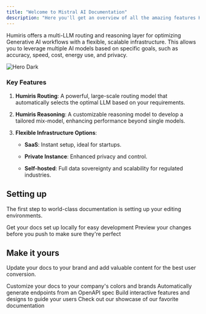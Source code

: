 ```yaml
---
title: "Welcome to Mistral AI Documentation"
description: "Here you'll get an overview of all the amazing features Humiris offers to help you mix all LLMs in 1 model."
---
```


Humiris offers a multi-LLM routing and reasoning layer for optimizing Generative AI workflows with a flexible, scalable infrastructure. This allows you to leverage multiple AI models based on specific goals, such as accuracy, speed, cost, energy use, and privacy.

<img alt="Hero Dark" classname="hidden dark:block" src="Logoblanccopie.png" />

### Key Features

1. **Humiris Routing**: A powerful, large-scale routing model that automatically selects the optimal LLM based on your requirements.

2. **Humiris Reasoning**: A customizable reasoning model to develop a tailored mix-model, enhancing performance beyond single models.

3. **Flexible Infrastructure Options**:

   * **SaaS**: Instant setup, ideal for startups.

   * **Private Instance**: Enhanced privacy and control.

   * **Self-hosted**: Full data sovereignty and scalability for regulated industries.

## Setting up

The first step to world-class documentation is setting up your editing environments.

<CardGroup cols={2}>
  <Card title="Edit Your Docs" icon="pen-to-square" href="https://mintlify.com/docs/quickstart">
    Get your docs set up locally for easy development
  </Card>

  <Card title="Preview Changes" icon="image" href="https://mintlify.com/docs/development">
    Preview your changes before you push to make sure they're perfect
  </Card>
</CardGroup>

## Make it yours

Update your docs to your brand and add valuable content for the best user conversion.

<CardGroup cols={2}>
  <Card title="Customize Style" icon="palette" href="https://mintlify.com/docs/settings/global">
    Customize your docs to your company's colors and brands
  </Card>

  <Card title="Reference APIs" icon="code" href="https://mintlify.com/docs/api-playground/openapi">
    Automatically generate endpoints from an OpenAPI spec
  </Card>

  <Card title="Add Components" icon="screwdriver-wrench" href="https://mintlify.com/docs/components/accordion">
    Build interactive features and designs to guide your users
  </Card>

  <Card title="Get Inspiration" icon="stars" href="https://mintlify.com/customers">
    Check out our showcase of our favorite documentation
  </Card>
</CardGroup>